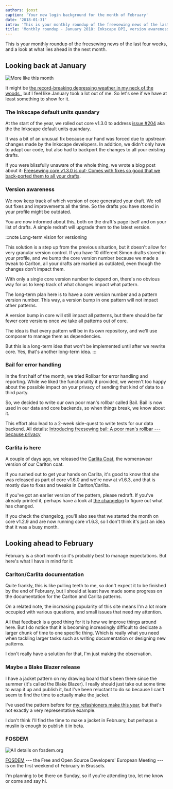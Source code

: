 ```yaml
---
authors: joost
caption: 'Your new login background for the month of February'
date: '2018-01-31'
intro: 'This is your monthly roundup of the freesewing news of the last four weeks, and a look at what lies ahead in the next month.'
title: 'Monthly roundup - January 2018: Inkscape DPI, version awareness, Bail, and Carlita'
---
```


This is your monthly roundup of the freesewing news of the last four weeks, and
a look at what lies ahead in the next month.

<!-- truncate -->

## Looking back at January

![More like this
month](https://posts.freesewing.org/uploads/coffee_3f501d4076.gif)

It might be [the record-breaking depressing weather in my neck of the woods
](https://www.theguardian.com/world/2018/jan/19/aint-no-sunshine-winter-darkest-europe),
but I feel like January took a lot out of me. So let's see if we have at least
something to show for it.

### The Inkscape default units quandary

At the start of the year, we rolled out core v1.3.0 to address [issue
#204](https://github.com/freesewing/core/issues/204) aka the the Inkscape
default units quandary.

It was a bit of an unusual fix because our hand was forced due to upstream
changes made by the Inkscape developers. In addition, we didn't only have to
adapt our code, but also had to backport the changes to all your existing
drafts.

If you were blissfully unaware of the whole thing, we wrote a blog post about
it: [Freesewing core v1.3.0 is out; Comes with fixes so good that we
back-ported them to all your
drafts](https://joost.freesewing.org/blog/core-v1.3.0-is-out/).

### Version awareness

We now keep track of which version of core generated your draft. We roll out
fixes and improvements all the time. So the drafts you have stored in your
profile might be outdated.

You are now informed about this, both on the draft's page itself and on your
list of drafts. A simple redraft will upgrade them to the latest version.

:::note Long-term vision for versioning

This solution is a step up from the previous situation, but it doesn't allow
for very granular version control. If you have 10 different Simon drafts
stored in your profile, and we bump the core version number because we made a
tweak to Carlton, all your drafts are marked as outdated, even though the
changes don't impact them.

With only a single core version number to depend on, there's no obvious way
for us to keep track of what changes impact what pattern.

The long-term plan here is to have a core version number and a pattern
version number. This way, a version bump in one pattern will not impact
other patterns.

A version bump in core will still impact all patterns, but there should be
far fewer core versions once we take all patterns out of core.

The idea is that every pattern will be in its own repository, and we'll use
composer to manage them as dependencies.

But this is a long-term idea that won't be implemented until after we rewrite
core. Yes, that's another long-term idea.
:::

### Bail for error handling

In the first half of the month, we tried Rollbar for error handling and
reporting. While we liked the functionality it provided, we weren't too happy
about the possible impact on your privacy of sending that kind of data to a
third party.

So, we decided to write our own poor man's rollbar called Bail. Bail is now
used in our data and core backends, so when things break, we know about it.

This effort also lead to a 2-week side-quest to write tests for our data
backend. All details: [Introducing freesewing bail: A poor man's rollbar ---
because privacy](/blog/introducing-bail/)

### Carlita is here

A couple of days ago, we released the [Carlita Coat](/patterns/carlita), the
womenswear version of our Carlton coat.

If you rushed out to get your hands on Carlita, it's good to know that she was
released as part of core v1.6.0 and we're now at v1.6.3, and that is mostly due
to fixes and tweaks in Carlton/Carlita.

If you've got an earlier version of the pattern, please redraft. If you've
already printed it, perhaps have a look at [the
changelog](https://github.com/freesewing/core/blob/develop/CHANGELOG.md) to
figure out what has changed.

If you check the changelog, you'll also see that we started the month on core
v1.2.9 and are now running core v1.6.3, so I don't think it's just an idea that
it was a busy month.

## Looking ahead to February

February is a short month so it's probably best to manage expectations. But
here's what I have in mind for it:

### Carlton/Carlita documentation

Quite frankly, this is like pulling teeth to me, so don't expect it to be
finished by the end of February, but I should at least have made some progress
on the documentation for the Carlton and Carlita patterns.

On a related note, the increasing popularity of this site means I'm a lot more
occupied with various questions, and small issues that need my attention.

All that feedback is a good thing for it is how we improve things around here.
But I do notice that it is becoming increasingly difficult to dedicate a larger
chunk of time to one specific thing. Which is really what you need when
tackling larger tasks such as writing documentation or designing new patterns.

I don't really have a solution for that, I'm just making the observation.

### Maybe a Blake Blazer release

I have a jacket pattern on my drawing board that's been there since the summer
(it's called the Blake Blazer). I really should just take out some time to
wrap it up and publish it, but I've been reluctant to do so because I can't
seem to find the time to actually make the jacket.

I've used the pattern before for [my refashioners make this
year](/blog/the-refashioners-2017/), but that's not exactly a very
representative example.

I don't think I'll find the time to make a jacket in February, but perhaps a
muslin is enough to publish it in beta.

### FOSDEM

![All details on
fosdem.org](https://posts.freesewing.org/uploads/fosdem_bb321397cc.png)

[FOSDEM](http://fosdem.org/) --- the Free and Open Source Developers' European
Meeting --- is on the first weekend of February in Brussels.

I'm planning to be there on Sunday, so if you're attending too, let me know or
come and say hi.
